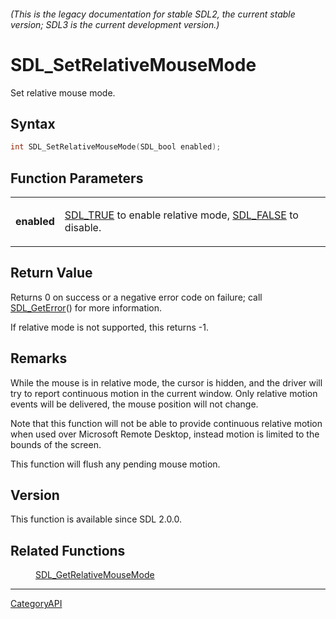 ====== (This is the legacy documentation for stable SDL2, the current stable version; SDL3 is the current development version.) ======
= SDL_SetRelativeMouseMode =

Set relative mouse mode.

== Syntax ==

<syntaxhighlight lang='c'>
int SDL_SetRelativeMouseMode(SDL_bool enabled);
</syntaxhighlight>

== Function Parameters ==

{|
|'''enabled'''
|[[SDL_TRUE]] to enable relative mode, [[SDL_FALSE]] to disable.
|}

== Return Value ==

Returns 0 on success or a negative error code on failure; call
[[SDL_GetError]]() for more information.

If relative mode is not supported, this returns -1.

== Remarks ==

While the mouse is in relative mode, the cursor is hidden, and the driver
will try to report continuous motion in the current window. Only relative
motion events will be delivered, the mouse position will not change.

Note that this function will not be able to provide continuous relative
motion when used over Microsoft Remote Desktop, instead motion is limited
to the bounds of the screen.

This function will flush any pending mouse motion.

== Version ==

This function is available since SDL 2.0.0.

== Related Functions ==

:[[SDL_GetRelativeMouseMode]]

----
[[CategoryAPI]]


